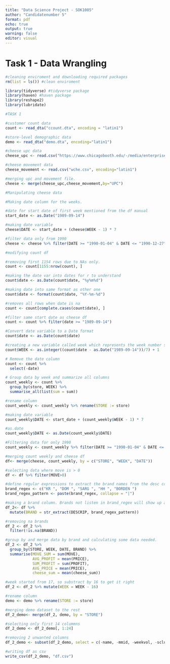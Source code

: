 ```yaml
---
title: "Data Science Project - SOK1005"
author: "Candidatenumber 5"
format: pdf
echo: true
output: true
warning: false
editor: visual
---
```


# Task 1 - Data Wrangling

```r
#cleaning enviroment and downloading required packages
rm(list = ls()) #clean enviroment

library(tidyverse) #tidyverse package
library(haven) #haven package
library(reshape2)
library(lubridate)
```

```r

#TASK 1

#customer count data
count <- read_dta("ccount.dta", encoding = "latin1")

#store-level demographic data
demo <- read_dta("demo.dta", encoding="latin1")

#cheese upc data
cheese_upc <- read.csv("https://www.chicagobooth.edu/-/media/enterprise/centers/kilts/datasets/dominicks-dataset/upc_csv-files/upcche.csv", encoding="latin1")

#cheese movement data
cheese_movement <- read.csv("wche.csv", encoding="latin1")

#merging upc and movement file.
cheese <- merge(cheese_upc,cheese_movement,by="UPC")
```

```r
#Manipulating cheese data

#Making date column for the weeks.

#date for start date of first week mentioned from the df manual
start_date <- as.Date("1989-09-14")

#making date variable
cheese$DATE <- start_date + (cheese$WEEK - 1) * 7

#filter data only from 1990
cheese <- cheese %>% filter(DATE >= "1990-01-04" & DATE <= "1990-12-27")

```

```r
#modifying count df

#removing first 1154 rows due to NAs only.
count <- count[1155:nrow(count), ]

#making the date var into dates for r to understand
count$date <- as.Date(count$date, "%y%m%d")

#making date into same format as other one
count$date <- format(count$date, "%Y-%m-%d")

#removes all rows when date is na
count <- count[complete.cases(count$date), ]

#filter same start date as cheese df
count <- count %>% filter(date >= "1989-09-14")

#Convert date variable to a Date format
count$date <- as.Date(count$date)

#creating a new variable called week which represents the week number starting from 1. First week is from 1989-09-14 til 1989-09-20 (same as cheese datasettet)
count$WEEK <- as.integer((count$date - as.Date("1989-09-14"))/7) + 1

# Remove the date column
count <- count %>%
  select(-date)

# Group data by week and summarize all columns
count_weekly <- count %>%
  group_by(store, WEEK) %>%
  summarise_all(list(sum = sum))

#rename column
count_weekly <- count_weekly %>% rename(STORE := store)

#making date variable
count_weekly$DATE <- start_date + (count_weekly$WEEK - 1) * 7

#as.date
count_weekly$DATE <- as.Date(count_weekly$DATE)

#Filtering data for only 1990
count_weekly <- count_weekly %>% filter(DATE >= "1990-01-04" & DATE <= "1990-12-27")

#merging count weekly and cheese df
df<- merge(cheese, count_weekly, by = c("STORE", "WEEK", "DATE"))

#selecting data where move is > 0
df <- df %>% filter(MOVE>0)
```

```r
#define regular expressions to extract the brand names from the desc column
brand_regex <- c("KR ", "DOM ", "SARG ", "HH ", "BORDEN ")
brand_regex_pattern <- paste(brand_regex, collapse = "|")

#making a brand column. Brands not listen in brand_regex will show up as na.
df_2<- df %>%
  mutate(BRAND = str_extract(DESCRIP, brand_regex_pattern))

#removing na brands
df_2 <- df_2 %>%
  filter(!is.na(BRAND))

#group by and merge data by brand and calculating some data needed.
df_2 <- df_2 %>%
  group_by(STORE, WEEK, DATE, BRAND) %>%
  summarise(MOVE_SUM = sum(MOVE),
            AVG_PROFIT = mean(PRICE),
            SUM_PROFIT = sum(PROFIT),
            AVG_PRICE = mean(PRICE),
            cheese_sum = mean(cheese_sum))

#week started from 17, so substract by 16 to get it right
df_2 <- df_2 %>% mutate(WEEK = WEEK - 16)
```

```r
#rename column
demo <- demo %>% rename(STORE := store)

#merging demo dataset to the rest
df_2_demo<- merge(df_2, demo, by = "STORE")

#selecting only first 14 colummns
df_2_demo <- df_2_demo[, 1:24]

#removing 2 unwanted columns
df_2_demo <- subset(df_2_demo, select = c(-name, -mmid, -weekvol, -scluster, -zone))

#writing df as csv
write_csv(df_2_demo, "df.csv")
```
